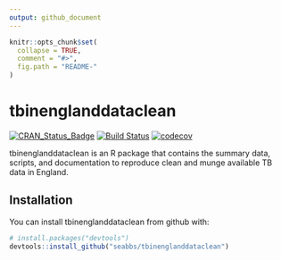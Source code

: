 ```yaml
---
output: github_document
---
```


<!-- README.md is generated from README.Rmd. Please edit that file -->

```r
knitr::opts_chunk$set(
  collapse = TRUE,
  comment = "#>",
  fig.path = "README-"
)
```

# tbinenglanddataclean
[![CRAN_Status_Badge](http://www.r-pkg.org/badges/version/tbinenglanddataclean)](https://cran.r-project.org/package=tbinenglanddataclean)
[![Build Status](https://travis-ci.org/seabbs/tbinenglanddataclean.svg?branch=master)](https://travis-ci.org/seabbs/tbinenglanddataclean)
[![codecov](https://codecov.io/gh/seabbs/tbinenglanddataclean/branch/master/graph/badge.svg)](https://codecov.io/gh/seabbs/tbinenglanddataclean)

tbinenglanddataclean is an R package that contains the summary data, scripts, and documentation to reproduce clean and munge available TB data in England.


## Installation

You can install tbinenglanddataclean from github with:

```r
# install.packages("devtools")
devtools::install_github("seabbs/tbinenglanddataclean")
```
